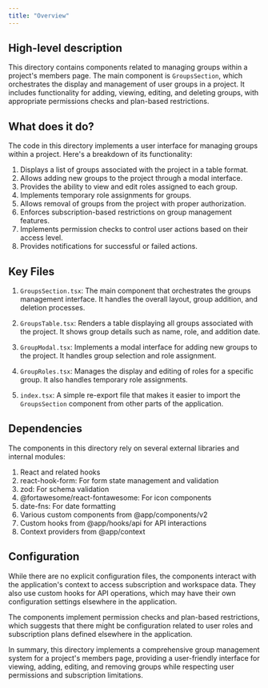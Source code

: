 ```yaml
---
title: "Overview"
---
```


## High-level description
This directory contains components related to managing groups within a project's members page. The main component is `GroupsSection`, which orchestrates the display and management of user groups in a project. It includes functionality for adding, viewing, editing, and deleting groups, with appropriate permissions checks and plan-based restrictions.

## What does it do?
The code in this directory implements a user interface for managing groups within a project. Here's a breakdown of its functionality:

1. Displays a list of groups associated with the project in a table format.
2. Allows adding new groups to the project through a modal interface.
3. Provides the ability to view and edit roles assigned to each group.
4. Implements temporary role assignments for groups.
5. Allows removal of groups from the project with proper authorization.
6. Enforces subscription-based restrictions on group management features.
7. Implements permission checks to control user actions based on their access level.
8. Provides notifications for successful or failed actions.

## Key Files

1. `GroupsSection.tsx`: The main component that orchestrates the groups management interface. It handles the overall layout, group addition, and deletion processes.

2. `GroupsTable.tsx`: Renders a table displaying all groups associated with the project. It shows group details such as name, role, and addition date.

3. `GroupModal.tsx`: Implements a modal interface for adding new groups to the project. It handles group selection and role assignment.

4. `GroupRoles.tsx`: Manages the display and editing of roles for a specific group. It also handles temporary role assignments.

5. `index.tsx`: A simple re-export file that makes it easier to import the `GroupsSection` component from other parts of the application.

## Dependencies
The components in this directory rely on several external libraries and internal modules:

1. React and related hooks
2. react-hook-form: For form state management and validation
3. zod: For schema validation
4. @fortawesome/react-fontawesome: For icon components
5. date-fns: For date formatting
6. Various custom components from @app/components/v2
7. Custom hooks from @app/hooks/api for API interactions
8. Context providers from @app/context

## Configuration
While there are no explicit configuration files, the components interact with the application's context to access subscription and workspace data. They also use custom hooks for API operations, which may have their own configuration settings elsewhere in the application.

The components implement permission checks and plan-based restrictions, which suggests that there might be configuration related to user roles and subscription plans defined elsewhere in the application.

In summary, this directory implements a comprehensive group management system for a project's members page, providing a user-friendly interface for viewing, adding, editing, and removing groups while respecting user permissions and subscription limitations.